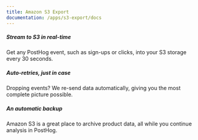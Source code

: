 ```yaml
---
title: Amazon S3 Export
documentation: /apps/s3-export/docs
---
```


<Section
    divider={false}
    title="Stream data from PostHog to Amazon S3, creating a data lake that can run at any scale."
    size="full"
    cols={3}
>
    <div>
        <h5>Stream to S3 in real-time</h5>
        <p>Get any PostHog event, such as sign-ups or clicks, into your S3 storage every 30 seconds.</p>
    </div>
    <div>
       <h5>Auto-retries, just in case</h5>
        <p>Dropping events? We re-send data automatically, giving you the most complete picture possible.</p>
    </div>
    <div>
        <h5>An automatic backup</h5>
        <p>Amazon S3 is a great place to archive product data, all while you continue analysis in PostHog.</p>
    </div>
</Section>

<Documentation />